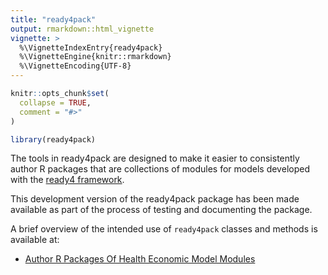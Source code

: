 ```yaml
---
title: "ready4pack"
output: rmarkdown::html_vignette
vignette: >
  %\VignetteIndexEntry{ready4pack}
  %\VignetteEngine{knitr::rmarkdown}
  %\VignetteEncoding{UTF-8}
---
```


```r
knitr::opts_chunk$set(
  collapse = TRUE,
  comment = "#>"
)
```

```r
library(ready4pack)
```
The tools in ready4pack are designed to make it easier to consistently author R packages that are collections of modules for models developed with the [ready4 framework](https://www.ready4-dev.com).

This development version of the ready4pack package has been made available as part of the process of testing and documenting the package. 

A brief overview of the intended use of `ready4pack` classes and methods is available at:


- [Author R Packages Of Health Economic Model Modules](V_01.html)
